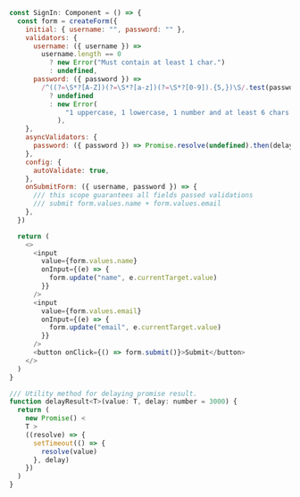 ```js
const SignIn: Component = () => {
  const form = createForm({
    initial: { username: "", password: "" },
    validators: {
      username: ({ username }) =>
        username.length == 0
          ? new Error("Must contain at least 1 char.")
          : undefined,
      password: ({ password }) =>
        /^((?=\S*?[A-Z])(?=\S*?[a-z])(?=\S*?[0-9]).{5,})\S/.test(password)
          ? undefined
          : new Error(
              "1 uppercase, 1 lowercase, 1 number and at least 6 chars."
            ),
    },
    asyncValidators: {
      password: ({ password }) => Promise.resolve(undefined).then(delayResult),
    },
    config: {
      autoValidate: true,
    },
    onSubmitForm: ({ username, password }) => {
      /// this scope guarantees all fields passed validations
      /// submit form.values.name + form.values.email
    },
  })

  return (
    <>
      <input
        value={form.values.name}
        onInput={(e) => {
          form.update("name", e.currentTarget.value)
        }}
      />
      <input
        value={form.values.email}
        onInput={(e) => {
          form.update("email", e.currentTarget.value)
        }}
      />
      <button onClick={() => form.submit()}>Submit</button>
    </>
  )
}

/// Utility method for delaying promise result.
function delayResult<T>(value: T, delay: number = 3000) {
  return (
    new Promise() <
    T >
    ((resolve) => {
      setTimeout(() => {
        resolve(value)
      }, delay)
    })
  )
}
```
